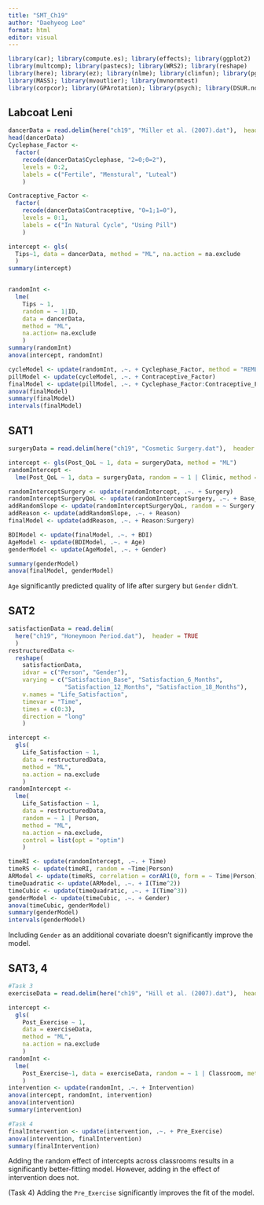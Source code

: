 ```yaml
---
title: "SMT_Ch19"
author: "Daehyeog Lee"
format: html
editor: visual
---
```


```r
library(car); library(compute.es); library(effects); library(ggplot2)
library(multcomp); library(pastecs); library(WRS2); library(reshape)
library(here); library(ez); library(nlme); library(clinfun); library(pgirmess)
library(MASS); library(mvoutlier); library(mvnormtest)
library(corpcor); library(GPArotation); library(psych); library(DSUR.noof)
```

## Labcoat Leni

```r
dancerData = read.delim(here("ch19", "Miller et al. (2007).dat"),  header = TRUE)
head(dancerData)
Cyclephase_Factor <-
  factor(
    recode(dancerData$Cyclephase, "2=0;0=2"),
    levels = 0:2,
    labels = c("Fertile", "Menstural", "Luteal")
    )

Contraceptive_Factor <-
  factor(
    recode(dancerData$Contraceptive, "0=1;1=0"),
    levels = 0:1,
    labels = c("In Natural Cycle", "Using Pill")
    )

intercept <- gls(
  Tips~1, data = dancerData, method = "ML", na.action = na.exclude
  )
summary(intercept)


randomInt <-
  lme(
    Tips ~ 1,
    random = ~ 1|ID,
    data = dancerData,
    method = "ML",
    na.action= na.exclude
    )
summary(randomInt)
anova(intercept, randomInt)

cycleModel <- update(randomInt, .~. + Cyclephase_Factor, method = "REML")
pillModel <- update(cycleModel, .~. + Contraceptive_Factor)
finalModel <- update(pillModel, .~. + Cyclephase_Factor:Contraceptive_Factor)
anova(finalModel)
summary(finalModel)
intervals(finalModel)
```

## SAT1

```r
surgeryData = read.delim(here("ch19", "Cosmetic Surgery.dat"),  header = TRUE)

intercept <- gls(Post_QoL ~ 1, data = surgeryData, method = "ML")
randomIntercept <-
  lme(Post_QoL ~ 1, data = surgeryData, random = ~ 1 | Clinic, method = "ML")

randomInterceptSurgery <- update(randomIntercept, .~. + Surgery)
randomInterceptSurgeryQoL <- update(randomInterceptSurgery, .~. + Base_QoL)
addRandomSlope <- update(randomInterceptSurgeryQoL, random = ~ Surgery|Clinic)
addReason <- update(addRandomSlope, .~. + Reason)
finalModel <- update(addReason, .~. + Reason:Surgery)

BDIModel <- update(finalModel, .~. + BDI)
AgeModel <- update(BDIModel, .~. + Age)
genderModel <- update(AgeModel, .~. + Gender)

summary(genderModel)
anova(finalModel, genderModel)
```

`Age` significantly predicted quality of life after surgery but `Gender` didn't.

## SAT2

```r
satisfactionData = read.delim(
  here("ch19", "Honeymoon Period.dat"),  header = TRUE
  )
restructuredData <-
  reshape(
    satisfactionData,
    idvar = c("Person", "Gender"),
    varying = c("Satisfaction_Base", "Satisfaction_6_Months",
                "Satisfaction_12_Months", "Satisfaction_18_Months"),
    v.names = "Life_Satisfaction",
    timevar = "Time",
    times = c(0:3), 
    direction = "long"
    )

intercept <-
  gls(
    Life_Satisfaction ~ 1,
    data = restructuredData,
    method = "ML",
    na.action = na.exclude
    )
randomIntercept <-
  lme(
    Life_Satisfaction ~ 1,
    data = restructuredData,
    random = ~ 1 | Person,
    method = "ML",
    na.action = na.exclude,
    control = list(opt = "optim")
    )

timeRI <- update(randomIntercept, .~. + Time)
timeRS <- update(timeRI, random = ~Time|Person)
ARModel <- update(timeRS, correlation = corAR1(0, form = ~ Time|Person))
timeQuadratic <- update(ARModel, .~. + I(Time^2))
timeCubic <- update(timeQuadratic, .~. + I(Time^3))
genderModel <- update(timeCubic, .~. + Gender)
anova(timeCubic, genderModel)
summary(genderModel)
intervals(genderModel)
```

Including `Gender` as an additional covariate doesn't significantly improve the model.

## SAT3, 4

```r
#Task 3
exerciseData = read.delim(here("ch19", "Hill et al. (2007).dat"),  header = TRUE)

intercept <-
  gls(
    Post_Exercise ~ 1,
    data = exerciseData,
    method = "ML",
    na.action = na.exclude
    )
randomInt <-
  lme(
    Post_Exercise~1, data = exerciseData, random = ~ 1 | Classroom, method = "ML"
    )
intervention <- update(randomInt, .~. + Intervention)
anova(intercept, randomInt, intervention)
anova(intervention)
summary(intervention)

#Task 4
finalIntervention <- update(intervention, .~. + Pre_Exercise)
anova(intervention, finalIntervention)
summary(finalIntervention)
```

Adding the random effect of intercepts across classrooms results in a significantly better-fitting model. However, adding in the effect of intervention does not.

(Task 4) Adding the `Pre_Exercise` significantly improves the fit of the model.
